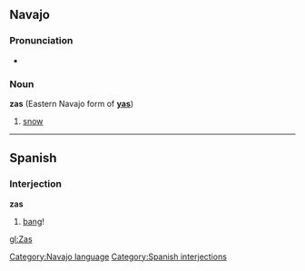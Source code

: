 ==Navajo==
[[Category:Navajo language]]
===Pronunciation===
*{{IPA|[zɑs]}}

===Noun===
'''zas''' (Eastern Navajo form of '''[[yas]]''')

#[[snow]]


----
==Spanish==
===Interjection===
'''zas'''
# [[bang]]!

[[Category:Spanish interjections]]

[[gl:Zas]]